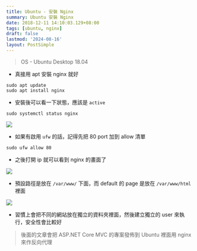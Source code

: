 ```yaml
---
title: Ubuntu - 安裝 Nginx
summary: Ubuntu 安裝 Nginx
date: 2018-12-11 14:10:03.129+08:00
tags: [ubuntu, nginx]
draft: false
lastmod: '2024-08-16'
layout: PostSimple
---
```


> OS - Ubuntu Desktop 18.04

- 真接用 apt 安裝 nginx 就好

```shell
sudo apt update
sudo apt install nginx
```

- 安裝後可以看一下狀態，應該是 `active`

```shell
sudo systemctl status nginx
```

![](/static/images/404.webp)

- 如果有啟用 `ufw` 的話，記得先把 80 port 加到 allow 清單

```shell
sudo ufw allow 80
```

- 之後打開 ip 就可以看到 nginx 的畫面了

![](/static/images/404.webp)

- 預設路徑是放在 `/var/www/` 下面，而 default 的 page 是放在 `/var/www/html` 裡面

![](/static/images/404.webp)

- 習慣上會把不同的網站放在獨立的資料夾裡面，然後建立獨立的 user 來執行，安全性會比較好

> 後面的文章會把 ASP.NET Core MVC 的專案發佈到 Ubuntu 裡面用 nginx 來作反向代理
